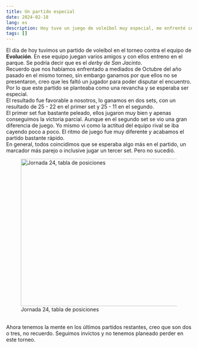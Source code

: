 ```yaml
---
title: Un partido especial
date: 2024-02-18
lang: es
description: Hoy tuve un juego de voleíbol muy especial, me enfrenté con personas que aprecio mucho, lamentablemente el marcador no fue el mejor para...
tags: []
---
```


El día de hoy tuvimos un partido de voleíbol en el torneo contra el equipo de **Evolución**. En ese equipo juegan varios amigos y con ellos entreno en el parque. Se podría decir que es el _derby de San Jacinto_.
<br />
Recuerdo que nos habíamos enfrentado a mediados de Octubre del año pasado en el mismo torneo, sin embargo ganamos por que ellos no se presentaron, creo que les faltó un jugador para poder disputar el encuentro. Por lo que este partido se planteaba como una revancha y se esperaba ser especial.
<br />
El resultado fue favorable a nosotros, lo ganamos en dos sets, con un resultado de 25 - 22 en el primer set y 25 - 11 en el segundo.
<br />
El primer set fue bastante peleado, ellos jugaron muy bien y apenas conseguimos la victoria parcial. Aunque en el segundo set se vio una gran diferencia de juego. Yo mismo vi como la actitud del equipo rival se iba cayendo poco a poco. El ritmo de juego fue muy diferente y acabamos el partido bastante rápido.
<br />
En general, todos coincidimos que se esperaba algo más en el partido, un marcador más parejo o inclusive jugar un tercer set. Pero no sucedió.
<br />
<figure class="m-o" data-template="with">
    <div class="m-m">
        <img src={standing.src} alt="Jornada 24, tabla de posiciones" height="400" width="500" class="img"/>
    </div>
    <figcaption>Jornada 24, tabla de posiciones</figcaption>
</figure>
<br />
Ahora tenemos la mente en los últimos partidos restantes, creo que son dos o tres, no recuerdo. Seguimos invictos y no tenemos planeado perder en este torneo.